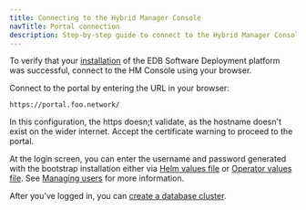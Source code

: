 ```yaml
---
title: Connecting to the Hybrid Manager Console
navTitle: Portal connection
description: Step-by-step guide to connect to the Hybrid Manager Console after installation.
---
```


To verify that your [installation](installing.mdx) of the EDB Software Deployment platform was successful, connect to the HM Console using your browser. 

Connect to the portal by entering the URL in your browser:

```shell
https://portal.foo.network/
```

In this configuration, the https doesn;t validate, as the hostname doesn't exist on the wider internet. Accept the certificate warning to proceed to the portal.

At the login screen, you can enter the username and password generated with the bootstrap installation either via [Helm values file](/edb-postgres-ai/hybrid-manager/install/eks/installing/installinghelm/#prepare-the-values-file) or [Operator values file](/edb-postgres-ai/hybrid-manager/install/eks/installing/installingop/#prepare-the-values-file). See [Managing users](/edb-postgres-ai/hybrid-manager/using_hybrid_manager/managing_users/) for more information.

After you've logged in, you can [create a database cluster](../../using_hybrid_manager/cluster_management/create-clusters/).
